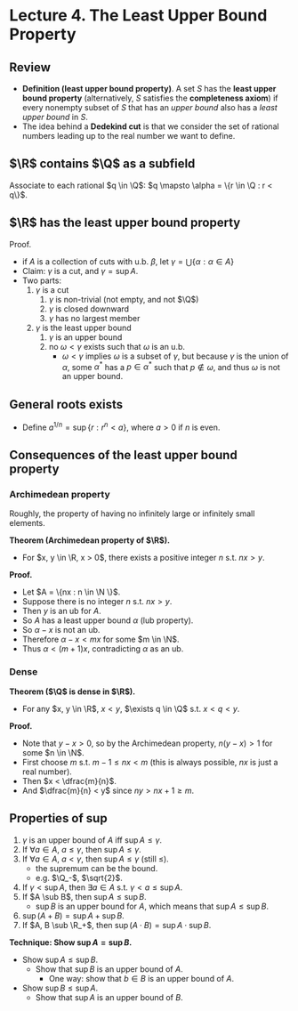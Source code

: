 # Lecture 4. The Least Upper Bound Property

## Review
- **Definition (least upper bound property)**. A set $S$ has the **least upper bound property** (alternatively, $S$ satisfies the **completeness axiom**) if every nonempty subset of $S$ that has an _upper bound_ also has a _least upper bound_ in $S$.
- The idea behind a **Dedekind cut** is that we consider the set of rational numbers leading up to the real number we want to define.

## $\R$ contains $\Q$ as a subfield
Associate to each rational $q \in \Q$: $q \mapsto \alpha = \{r \in \Q : r < q\}$.

## $\R$ has the least upper bound property
Proof.
- if $A$ is a collection of cuts with u.b. $\beta$, let $\gamma = \bigcup \{\alpha : \alpha \in A\}$
- Claim: $\gamma$ is a cut, and $\gamma = \sup A$.
- Two parts:
    1. $\gamma$ is a cut
        1. $\gamma$ is non-trivial (not empty, and not $\Q$)
        2. $\gamma$ is closed downward
        3. $\gamma$ has no largest member
    2. $\gamma$ is the least upper bound
        1. $\gamma$ is an upper bound
        2. no $\omega < \gamma$ exists such that $\omega$ is an u.b.
            - $\omega < \gamma$ implies $\omega$ is a subset of $\gamma$, but because $\gamma$ is the union of $\alpha$, some $\alpha^*$ has a $p \in \alpha^*$ such that $p \notin \omega$, and thus $\omega$ is not an upper bound.

## General roots exists
- Define $a^{1/n} = \sup \{r : r^n < a\}$, where $a > 0$ if $n$ is even.

## Consequences of the least upper bound property
### Archimedean property
Roughly, the property of having no infinitely large or infinitely small elements.

**Theorem (Archimedean property of $\R$).**
- For $x, y \in \R, x > 0$, there exists a positive integer $n$ s.t. $nx > y$.

**Proof.**
- Let $A = \{nx : n \in \N \}$.
- Suppose there is no integer $n$ s.t. $nx > y$.
- Then $y$ is an ub for $A$.
- So $A$ has a least upper bound $\alpha$ (lub property).
- So $\alpha - x$ is not an ub.
- Therefore $\alpha - x < mx$ for some $m \in \N$.
- Thus $\alpha < (m + 1)x$, contradicting $\alpha$ as an ub.

### Dense
**Theorem ($\Q$ is dense in $\R$).**
- For any $x, y \in \R$, $x < y$, $\exists q \in \Q$ s.t. $x < q < y$.

**Proof.**
- Note that $y - x > 0$, so by the Archimedean property, $n(y - x) > 1$ for some $n \in \N$.
- First choose $m$ s.t. $m - 1 \leq nx < m$ (this is always possible, $nx$ is just a real number).
- Then $x < \dfrac{m}{n}$.
- And $\dfrac{m}{n} < y$ since $ny > nx + 1 \geq m$.

## Properties of $\sup$
1. $\gamma$ is an upper bound of $A$ iff $\sup A \leq \gamma$.
2. If $\forall a \in A$, $a \leq \gamma$, then $\sup A \leq \gamma$.
3. If $\forall a \in A$, $a < \gamma$, then $\sup A \leq \gamma$ (still $\leq$).
    - the supremum can be the bound.
    - e.g. $\Q_-$, $\sqrt{2}$.
4. If $\gamma < \sup A$, then $\exists a \in A$ s.t. $\gamma < a \leq \sup A$.
5. If $A \sub B$, then $\sup A \leq \sup B$.
    - $\sup B$ is an upper bound for $A$, which means that $\sup A \leq \sup B$.
6. $\sup(A + B) = \sup A + \sup B$.
7. If $A, B \sub \R_+$, then $\sup(A \cdot B) = \sup A \cdot \sup B$.

<Box>

**Technique: Show $\sup A = \sup B$.**
- Show $\sup A \leq \sup B$.
    - Show that $\sup B$ is an upper bound of $A$.
        - One way: show that $b \in B$ is an upper bound of $A$.
- Show $\sup B \leq \sup A$.
    - Show that $\sup A$ is an upper bound of $B$.

</Box>